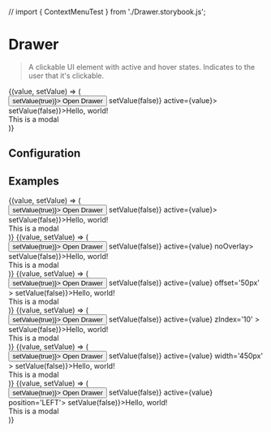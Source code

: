 // import { ContextMenuTest } from './Drawer.storybook.js';

# Drawer

> A clickable UI element with active and hover states. Indicates to the user that it's clickable.

<CodeBlock>
  {(value, setValue) => (
    <div>
      <Button onClick={() => setValue(true)}> Open Drawer </Button>
      <Drawer onClose={() => setValue(false)} active={value}>
        <Drawer.Header onClose={() => setValue(false)}>Hello, world!</Drawer.Header>
        <div style={{ padding: 24 }}>This is a modal</div>
      </Drawer>
    </div>
  )}
</CodeBlock>

## Configuration

<ConfigBlock of={Drawer} />

## Examples
<CodeBlock title='Type: Default'>
  {(value, setValue) => (
    <div>
      <Button onClick={() => setValue(true)}> Open Drawer </Button>
      <Drawer onClose={() => setValue(false)} active={value}>
        <Drawer.Header onClose={() => setValue(false)}>Hello, world!</Drawer.Header>
        <div style={{ padding: 24 }}>This is a modal</div>
      </Drawer>
    </div>
  )}
</CodeBlock>

 <CodeBlock title='Type: No Overlay'>
  {(value, setValue) => (
    <div>
      <Button onClick={() => setValue(true)}> Open Drawer </Button>
      <Drawer onClose={() => setValue(false)} active={value} noOverlay>
        <Drawer.Header onClose={() => setValue(false)}>Hello, world!</Drawer.Header>
        <div style={{ padding: 24 }}>This is a modal</div>
      </Drawer>
    </div>
  )}
</CodeBlock>

 <CodeBlock title='Type: Custom OffSet'>
  {(value, setValue) => (
    <div>
      <Button onClick={() => setValue(true)}> Open Drawer </Button>
      <Drawer onClose={() => setValue(false)} active={value} offset='50px' >
        <Drawer.Header onClose={() => setValue(false)}>Hello, world!</Drawer.Header>
        <div style={{ padding: 24 }}>This is a modal</div>
      </Drawer>
    </div>
  )}
</CodeBlock>

 <CodeBlock title='Type: Custom Z-Index'>
  {(value, setValue) => (
    <div>
      <Button onClick={() => setValue(true)}> Open Drawer </Button>
      <Drawer onClose={() => setValue(false)} active={value} zIndex='10' >
        <Drawer.Header onClose={() => setValue(false)}>Hello, world!</Drawer.Header>
        <div style={{ padding: 24 }}>This is a modal</div>
      </Drawer>
    </div>
  )}
</CodeBlock>

 <CodeBlock title='Type: Custom Width'>
  {(value, setValue) => (
    <div>
      <Button onClick={() => setValue(true)}> Open Drawer </Button>
      <Drawer onClose={() => setValue(false)} active={value} width='450px' >
        <Drawer.Header onClose={() => setValue(false)}>Hello, world!</Drawer.Header>
        <div style={{ padding: 24 }}>This is a modal</div>
      </Drawer>
    </div>
  )}
</CodeBlock>

 <CodeBlock title='Type: Positon Left'>
  {(value, setValue) => (
    <div>
      <Button onClick={() => setValue(true)}> Open Drawer </Button>
      <Drawer onClose={() => setValue(false)} active={value} position='LEFT'>
        <Drawer.Header onClose={() => setValue(false)}>Hello, world!</Drawer.Header>
        <div style={{ padding: 24 }}>This is a modal</div>
      </Drawer>
    </div>
  )}
</CodeBlock>
